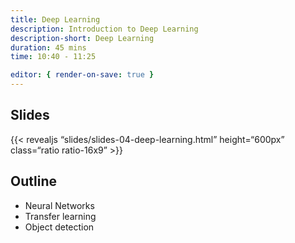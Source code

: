 ```yaml
---
title: Deep Learning
description: Introduction to Deep Learning
description-short: Deep Learning
duration: 45 mins
time: 10:40 - 11:25

editor: { render-on-save: true }
---
```


## Slides

{{< revealjs "slides/slides-04-deep-learning.html" height="600px" class="ratio ratio-16x9" >}}


## Outline

- Neural Networks
- Transfer learning
- Object detection


